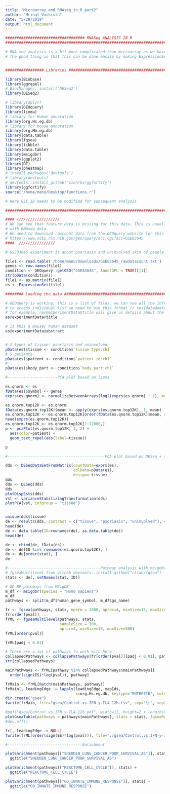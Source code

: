 ```yaml
---
title: "Microarray_and_RNAseq_in_R_part2"
author: "Mrinal Vashisth"
date: "5/29/2019"
output: html_document
---
```


```r
################################### RNASeq ANALYSIS IN R
################################################################################

# RNA seq analysis is a bit more complicated than microarray as we have to do some initial data formatting and cleaning.
# The good thing is that this can be done easily by making ExpressionSet objects


################# Libraries ####################################################

library(Biobase)
library(ggrepel)
# BiocManager::install('DESeq2')
library(DESeq2)

# library(dplyr)
library(GEOquery)
library(limma)
# library for Human annotation
library(org.Hs.eg.db)
# library for Mouse annotation
library(org.Mm.eg.db) 
library(data.table)
library(fgsea)
library(tibble)
library(data.table)
library(msigdbr)
library(ggplot2)
library(DT)
library(pheatmap)
# install.packages('devtools')
# library(devtools)
# devtools::install_github("sinhrks/ggfortify")
library(ggfortify)
source('/home/manu/Desktop/functions.r')

```
```r

# Here GSE ID needs to be modified for subsequent analysis

#################################################################################

#### ///////////////////
# We can see that feature data is missing for this data. This is usually the case
# with RNAseq data
# We need to download rawcount data from the GEOquery website for this dataset
# https://www.ncbi.nlm.nih.gov/geo/query/acc.cgi?acc=GSE83645
####  //////////////// 

# GSE83645 experiment is about psoriasis and uninvolved skin of people with psoriasis

file1 <- read.table('/home/manu/Downloads/GSE83645_rawdatacount.txt')
genes <- row.names(file1)
condition <- GEOquery::getGEO("GSE83645", AnnotGPL = TRUE)[[1]]
str(pData(condition))
file1 <- as.matrix(file1)
es <- ExpressionSet(file1)

######## Loading the data #######################################################

# GEOquery is working, this is a list of files, we can see all the information
# to access individual list we need to use this format // res$data@data //
# for example, res@experimentData@title will give us details about the experiment
es@experimentData@title

# is this a mouse/ human dataset
es@experimentData@abstract


# 2 types of tissue: psoriasis and uninvolved
pData(es)$tissue <- condition$`tissue type:ch1`
# 5 patiants
pData(es)$patient <- condition$`patient id:ch1`
# 
pData(es)$body_part <- condition$`body part:ch1`


```

```r
#----------------------PCA plot based on limma

es.qnorm <- es
fData(es)$symbol <- genes
exprs(es.qnorm) <- normalizeBetweenArrays(log2(exprs(es.qnorm) + 1), method="quantile")

es.qnorm.top12K <- es.qnorm
fData(es.qnorm.top12K)$mean <- apply(exprs(es.qnorm.top12K), 1, mean)
es.qnorm.top12K <- es.qnorm.top12K[order(fData(es.qnorm.top12K)$mean, decreasing = TRUE), ]
head(exprs(es.qnorm.top12K))
es.qnorm.top12K <- es.qnorm.top12K[1:12000,]
p <- pcaPlot(es.qnorm.top12K, 1, 2) + 
  aes(color=patient) + 
  geom_text_repel(aes(label=tissue)) 

p

```

```r

#-------------------------------------------PCA plot based on DESeq + differential expression

dds <- DESeqDataSetFromMatrix(countData=exprs(es),
                              colData=pData(es),
                              design=~tissue)
dds
dds <- DESeq(dds)
dds
plotDispEsts(dds)
vst <- varianceStabilizingTransformation(dds)
plotPCA(vst, intgroup = 'tissue')


unique(dds$tissue)
de <- results(dds, contrast = c("tissue", "psoriasis", "uninvolved"), cooksCutoff = F)
head(de)
de <- data.table(ID=rownames(de), as.data.table(de))
head(de)

de <- cbind(de, fData(es))
de <- de[ID %in% rownames(es.qnorm.top12K), ]
de <- de[order(stat), ]
de

```

```r
#-----------------------------------------Pathway analysis with msigdbr library 
# fgseaMultilevel from githab devtools::install_github("ctlab/fgsea")
stats <- de[, setNames(stat, ID)]

# GO BP pathways from MSigDB
m_df <- msigdbr(species = "Homo sapiens")
m_df
pathways <- split(m_df$human_gene_symbol, m_df$gs_name)

```
```r
fr <- fgsea(pathways, stats, nperm = 1000, nproc=4, minSize=15, maxSize=500)
fr[order(pval)]
frML <- fgseaMultilevel(pathways, stats,
                        sampleSize = 100,
                        nproc=4, minSize=15, maxSize=500)
frML[order(pval)]

frML[padj < 0.01]
```

```r
# There are a lot of pathways to work with here
collapsedPathways <- collapsePathways(fr[order(pval)][padj < 0.01], pathways, stats)
str(collapsedPathways)

mainPathways <- frML[pathway %in% collapsedPathways$mainPathways][
  order(sign(ES)*log(pval)), pathway]

frMain <- frML[match(mainPathways, pathway)]
frMain[, leadingEdge := lapply(leadingEdge, mapIds, 
                               x=org.Hs.eg.db, keytype="ENTREZID", column="SYMBOL")]
dir.create("gsea")
fwrite(frMain, file="gsea/Control.vs.IFN-y-IL4-12h.tsv", sep="\t", sep2=c("", " ", ""))

#pdf("gsea/Control.vs.IFN-y-IL4-12h.pdf", width=12, height=2 + length(mainPathways) * 0.25)
plotGseaTable(pathways = pathways[mainPathways], stats = stats, fgseaRes=frMain, gseaParam = 0.5)
#dev.off()

fr[, leadingEdge := NULL]
fwrite(frML[order(sign(ES)*log(pval))], file="./gsea/Control.vs.IFN-y-IL4-12h.full.tsv", sep="\t") 
```

```r
#---------------------------------Enrichment

plotEnrichment(pathways[["SHEDDEN_LUNG_CANCER_POOR_SURVIVAL_A6"]], stats) + 
  ggtitle("SHEDDEN_LUNG_CANCER_POOR_SURVIVAL_A6")

plotEnrichment(pathways[["REACTOME_CELL_CYCLE"]], stats) + 
  ggtitle("REACTOME_CELL_CYCLE")

plotEnrichment(pathways[["GO_INNATE_IMMUNE_RESPONSE"]], stats) + 
  ggtitle("GO_INNATE_IMMUNE_RESPONSE")

```


